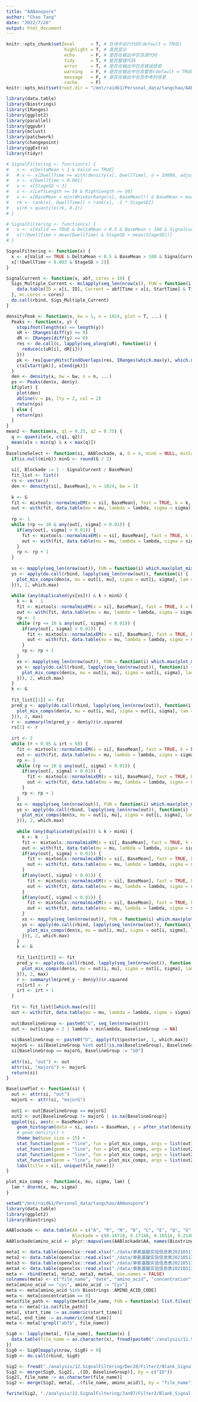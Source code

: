 ```yaml
---
title: "AANanopore"
author: "Chao Tang"
date: "2022/7/26"
output: html_document
---
```


```r
knitr::opts_chunk$set(eval      = T, # 在块中运行代码(default = TRUE)
                      highlight = T, # 高亮显示
                      echo      = F, # 是否在输出中包含源代码
                      tidy      = T, # 是否整理代码
                      error     = T, # 是否在输出中包含错误信息
                      warning   = F, # 是否在输出中包含警告(default = TRUE)
                      message   = F, # 是否在输出中包含参考的信息
                      cache.    = F)
knitr::opts_knit$set(root.dir = "/mnt/raid61/Personal_data/tangchao/AANanopore")
```

```r
library(data.table)
library(Biostrings)
library(IRanges)
library(ggplot2)
library(parallel)
library(ggpubr)
library(mclust)
library(patchwork)
library(changepoint)
library(ggExtra)
library(tidyr)

# SignalFiltering <- function(x) {
#   x <- x[DeltaMean < 1 & Valid == TRUE]
#   # x <- x[DwellTime >= with(density(x[, DwellTime], n = 10000, adjust = 1), x[which.max(y)])]
#   x <- x[DwellTime > 0.001]
#   x <- x[StageSD < 3]
#   x <- x[LeftLength >= 50 & RightLength >= 50]
#   x <- x[BaseMean > min(WhiskerRange(x[, BaseMean])) & BaseMean < max(WhiskerRange(x[, BaseMean]))]
#   rk <- rank(x[, DwellTime]) + rank(x[, -1 * StageSD])
#   x[rk > quantile(rk, 0.1)]
# }

# SignalFiltering <- function(x) {
#   x <- x[Valid == TRUE & DeltaMean < 0.5 & BaseMean > 100 & SignalCurrent > 50 & SignalCurrentPercent == 100]
#   x[!(DwellTime < mean(DwellTime) & StageSD > mean(StageSD))]
# }

SignalFiltering <- function(x) {
  x <- x[Valid == TRUE & DeltaMean < 0.5 & BaseMean > 100 & SignalCurrent > 50]
  x[!(DwellTime < 0.003 & StageSD > 2)]
}

SignalCurrent <- function(x, abf, cores = 10) {
  Sigs_Multiple_Current <- mclapply(seq_len(nrow(x)), FUN = function(i) {
    data.table(ID = x[i, ID], Current = abf[Time > x[i, StartTime] & Time < x[i, EndTime], pA] / x[i, BaseMean])
  }, mc.cores = cores)
  do.call(rbind, Sigs_Multiple_Current)
}

densityPeak <- function(x, bw = 1, n = 1024, plot = T, ...) {
  Peaks <- function(x, y) {
    stopifnot(length(x) == length(y))
    uR <- IRanges(diff(y) >= 0)
    dR <- IRanges(diff(y) <= 0)
    res <- do.call(c, lapply(seq_along(uR), function(i) {
      reduce(c(uR[i], dR[i]))
    }))
    pk <- res[queryHits(findOverlaps(res, IRanges(which.max(y), which.max(y))))]
    c(x[start(pk)], x[end(pk)])
  }
  den <- density(x, bw = bw, n = n, ...)
  ps <- Peaks(den$x, den$y)
  if(plot) {
    plot(den)
    abline(v = ps, lty = 2, col = 2)
    return(ps)
  } else {
    return(ps)
  }
}
mean2 <- function(x, q1 = 0.25, q2 = 0.75) {
  q <- quantile(x, c(q1, q2))
  mean(x[x > min(q) & x < max(q)])
}
BaselineSelect <- function(si, AABlockade, a, G = 4, minG = NULL, minlambda = 0.05) {
  if(is.null(minG)) minG <- round(G / 2)
  
  si[, Blockade := 1 - SignalCurrent / BaseMean]
  fit_list <- list()
  rs <- vector()
  den <- density(si[, BaseMean], n = 1024, bw = 1)
  
  k <- G
  fit <- mixtools::normalmixEM(x = si[, BaseMean], fast = TRUE, k = k, arbmean = TRUE, arbvar = TRUE)
  out <- with(fit, data.table(mu = mu, lambda = lambda, sigma = sigma))
  
  rp <- 1
  while (rp <= 10 & any(out[, sigma] < 0.01)) {
    if(any(out[, sigma] < 0.01)) {
      fit <- mixtools::normalmixEM(x = si[, BaseMean], fast = TRUE, k = k, arbmean = TRUE, arbvar = TRUE)
      out <- with(fit, data.table(mu = mu, lambda = lambda, sigma = sigma))
    }
    rp <- rp + 1
  }
  
  xs <- mapply(seq_len(nrow(out)), FUN = function(i) which.max(plot_mix_comps(den$x, mu = out[i, mu], sigma = out[i, sigma], lam = out[i, lambda])))
  ys <- apply(do.call(rbind, lapply(seq_len(nrow(out)), function(i) {
    plot_mix_comps(den$x, mu = out[i, mu], sigma = out[i, sigma], lam = out[i, lambda])
  })), 2, which.max)
  
  while (any(duplicated(ys[xs])) & k > minG) {
    k <- k - 1
    fit <- mixtools::normalmixEM(x = si[, BaseMean], fast = TRUE, k = k, arbmean = TRUE, arbvar = TRUE)
    out <- with(fit, data.table(mu = mu, lambda = lambda, sigma = sigma))
    rp <- 1
    while (rp <= 10 & any(out[, sigma] < 0.01)) {
      if(any(out[, sigma] < 0.01)) {
        fit <- mixtools::normalmixEM(x = si[, BaseMean], fast = TRUE, k = k, arbmean = TRUE, arbvar = TRUE)
        out <- with(fit, data.table(mu = mu, lambda = lambda, sigma = sigma))
      }
      rp <- rp + 1
    }
    xs <- mapply(seq_len(nrow(out)), FUN = function(i) which.max(plot_mix_comps(den$x, mu = out[i, mu], sigma = out[i, sigma], lam = out[i, lambda])))
    ys <- apply(do.call(rbind, lapply(seq_len(nrow(out)), function(i) {
      plot_mix_comps(den$x, mu = out[i, mu], sigma = out[i, sigma], lam = out[i, lambda])
    })), 2, which.max)
  }
  k <- G
  
  fit_list[[1]] <- fit
  pred_y <- apply(do.call(rbind, lapply(seq_len(nrow(out)), function(i) {
    plot_mix_comps(den$x, mu = out[i, mu], sigma = out[i, sigma], lam = out[i, lambda])
  })), 2, max)
  r <- summary(lm(pred_y ~ den$y))$r.squared
  rs[1] <- r
  
  irt <- 2
  while (r < 0.95 & irt < 50) {
    fit <- mixtools::normalmixEM(x = si[, BaseMean], fast = TRUE, k = k, arbmean = TRUE, arbvar = TRUE)
    out <- with(fit, data.table(mu = mu, lambda = lambda, sigma = sigma))
    rp <- 1
    while (rp <= 10 & any(out[, sigma] < 0.01)) {
      if(any(out[, sigma] < 0.01)) {
        fit <- mixtools::normalmixEM(x = si[, BaseMean], fast = TRUE, k = k, arbmean = TRUE, arbvar = TRUE)
        out <- with(fit, data.table(mu = mu, lambda = lambda, sigma = sigma))
      }
      rp <- rp + 1
    }
    xs <- mapply(seq_len(nrow(out)), FUN = function(i) which.max(plot_mix_comps(den$x, mu = out[i, mu], sigma = out[i, sigma], lam = out[i, lambda])))
    ys <- apply(do.call(rbind, lapply(seq_len(nrow(out)), function(i) {
      plot_mix_comps(den$x, mu = out[i, mu], sigma = out[i, sigma], lam = out[i, lambda])
    })), 2, which.max)
    
    while (any(duplicated(ys[xs])) & k > minG) {
      k <- k - 1
      fit <- mixtools::normalmixEM(x = si[, BaseMean], fast = TRUE, k = k, arbmean = TRUE, arbvar = TRUE)
      out <- with(fit, data.table(mu = mu, lambda = lambda, sigma = sigma))
      if(any(out[, sigma] < 0.01)) {
        fit <- mixtools::normalmixEM(x = si[, BaseMean], fast = TRUE, k = k, arbmean = TRUE, arbvar = TRUE)
        out <- with(fit, data.table(mu = mu, lambda = lambda, sigma = sigma))
      }
      if(any(out[, sigma] < 0.01)) {
        fit <- mixtools::normalmixEM(x = si[, BaseMean], fast = TRUE, k = k, arbmean = TRUE, arbvar = TRUE)
        out <- with(fit, data.table(mu = mu, lambda = lambda, sigma = sigma))
      }
      if(any(out[, sigma] < 0.01)) {
        fit <- mixtools::normalmixEM(x = si[, BaseMean], fast = TRUE, k = k, arbmean = TRUE, arbvar = TRUE)
        out <- with(fit, data.table(mu = mu, lambda = lambda, sigma = sigma))
      }
      xs <- mapply(seq_len(nrow(out)), FUN = function(i) which.max(plot_mix_comps(den$x, mu = out[i, mu], sigma = out[i, sigma], lam = out[i, lambda])))
      ys <- apply(do.call(rbind, lapply(seq_len(nrow(out)), function(i) {
        plot_mix_comps(den$x, mu = out[i, mu], sigma = out[i, sigma], lam = out[i, lambda])
      })), 2, which.max)
    }
    k <- G
    
    fit_list[[irt]] <- fit
    pred_y <- apply(do.call(rbind, lapply(seq_len(nrow(out)), function(i) {
      plot_mix_comps(den$x, mu = out[i, mu], sigma = out[i, sigma], lam = out[i, lambda])
    })), 2, max)
    r <- summary(lm(pred_y ~ den$y))$r.squared
    rs[irt] <- r
    irt <- irt + 1
  }
  
  fit <- fit_list[[which.max(rs)]]
  out <- with(fit, data.table(mu = mu, lambda = lambda, sigma = sigma))
  
  out$BaselineGroup <- paste0("G", seq_len(nrow(out)))
  out <- out[sigma > 2 | lambda < minlambda, BaselineGroup := NA]
  
  si$BaselineGroup <- paste0("G", apply(fit$posterior, 1, which.max))
  majorG <- si[BaselineGroup %in% out[!is.na(BaselineGroup), BaselineGroup], .(mean2(Blockade)), BaselineGroup][which.min(abs(V1 - AABlockade[amino_acid == a, Blockade])), BaselineGroup]
  si[BaselineGroup == majorG, BaselineGroup := "G0"]
  
  attr(si, "out") <- out
  attr(si, "majorG") <- majorG
  return(si)
}

BaselinePlot <- function(si) {
  out <- attr(si, "out")
  majorG <- attr(si, "majorG")
  
  out1 <- out[BaselineGroup == majorG]
  out2 <- out[BaselineGroup != majorG | is.na(BaselineGroup)]
  ggplot(si, aes(x = BaseMean)) + 
    geom_histogram(data = si, aes(x = BaseMean, y = after_stat(density)), fill = "grey", binwidth = .2) +
    # geom_density() + 
    theme_bw(base_size = 15) + 
    stat_function(geom = "line", fun = plot_mix_comps, args = list(out1[1, mu], out1[1, sigma], lam = out1[1, lambda]), colour = 2, lwd = 1, n = 2000) + 
    stat_function(geom = "line", fun = plot_mix_comps, args = list(out2[1, mu], out2[1, sigma], lam = out2[1, lambda]), colour = 1, lwd = .5, n = 2000) + 
    stat_function(geom = "line", fun = plot_mix_comps, args = list(out2[2, mu], out2[2, sigma], lam = out2[2, lambda]), colour = 1, lwd = .5, n = 2000) + 
    stat_function(geom = "line", fun = plot_mix_comps, args = list(out2[3, mu], out2[3, sigma], lam = out2[3, lambda]), colour = 1, lwd = .5, n = 2000) + 
    labs(title = si[, unique(file_name)])
}

plot_mix_comps <- function(x, mu, sigma, lam) {
  lam * dnorm(x, mu, sigma)
}
```

```r
setwd("/mnt/raid61/Personal_data/tangchao/AANanopore")
library(data.table)
library(ggplot2)
library(Biostrings)
```

```r
AABlockade <- data.table(AA = c("A", "R", "N", "D", "C", "E", "Q", "G", "H", "I", "L", "K", "M", "F", "P", "S", "T", "W", "Y", "V"), 
                         Blockade = c(0.14718, 0.17148, 0.16516, 0.21409, 0.18622, 0.24528, 0.1882, 0.12072, 0.24652, 0.20722, 0.1995, 0.16875, 0.19772, 0.22018, 0.2183, 0.13131, 0.16101, 0.22744, 0.21276, 0.19044))
AABlockade$amino_acid <- plyr::mapvalues(AABlockade$AA, names(Biostrings::AMINO_ACID_CODE), Biostrings::AMINO_ACID_CODE)
```

```r
meta1 <- data.table(openxlsx::read.xlsx("./data/单氨基酸实验信息表20210517.xlsx", sheet = 1, cols = 1:7))
meta2 <- data.table(openxlsx::read.xlsx("./data/单氨基酸实验信息表20210517.xlsx", sheet = 2, cols = 1:7))
meta3 <- data.table(openxlsx::read.xlsx("./data/单氨基酸实验信息表20210517.xlsx", sheet = 3, cols = 1:7))
meta4 <- data.table(openxlsx::read.xlsx("./data/单氨基酸实验信息表20210517.xlsx", sheet = 4, cols = 1:7))
meta <- rbind(meta1, meta2, meta3, meta4, use.names = FALSE)
colnames(meta) <- c("file_name", "date", "amino_acid", "concentration", "start_time", "end_time", "type")
meta[amino_acid == "cys", amino_acid := "Cys"]
meta <- meta[amino_acid %in% Biostrings::AMINO_ACID_CODE]
meta <- meta[concentration == 0]
meta$file_path <- mapply(meta$file_name, FUN = function(x) list.files("./data", recursive = TRUE, full.names = TRUE, pattern = as.character(x))[1])
meta <- meta[!is.na(file_path)]
meta[, start_time := as.numeric(start_time)]
meta[, end_time := as.numeric(end_time)]
meta <- meta[!grepl("abf$", file_name)]
```

```r
Sig0 <- lapply(meta[, file_name], function(x) {
  data.table(file_name = as.character(x), fread(paste0("./analysis/11.SignalIdentification/Jan07/RawSignal_", x, ".txt")))
})
Sig0 <- Sig0[mapply(nrow, Sig0) > 0]
Sig0 <- do.call(rbind, Sig0)
```

```r
Sig2 <- fread("./analysis/12.SignalFiltering/Dec28/Filter2/Blank_Signal.txt")
Sig2 <- merge(Sig0, Sig2[, .(ID, BaselineGroup)], by = c("ID"))
Sig2[, file_name := as.character(file_name)]
Sig2 <- merge(Sig2, meta[, .(file_name, amino_acid)], by = "file_name")
```

```r
fwrite(Sig2, "./analysis/12.SignalFiltering/Jan07/Filter2/Blank_Signal.txt", sep = "\t", row.names = FALSE)
```

